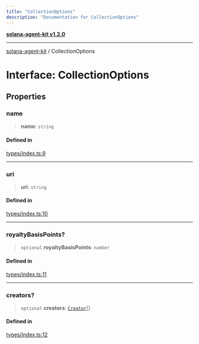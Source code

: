 ```yaml
---
title: "CollectionOptions"
description: "Documentation for CollectionOptions"
---
```


[**solana-agent-kit v1.2.0**](../README.md)

***

[solana-agent-kit](../README.md) / CollectionOptions

# Interface: CollectionOptions

## Properties

### name

> **name**: `string`

#### Defined in

[types/index.ts:9](https://github.com/thearyanag/solana-agent-kit/blob/c88d8d8c341dc6e1d1c45e94402cf4241851da80/src/types/index.ts#L9)

***

### uri

> **uri**: `string`

#### Defined in

[types/index.ts:10](https://github.com/thearyanag/solana-agent-kit/blob/c88d8d8c341dc6e1d1c45e94402cf4241851da80/src/types/index.ts#L10)

***

### royaltyBasisPoints?

> `optional` **royaltyBasisPoints**: `number`

#### Defined in

[types/index.ts:11](https://github.com/thearyanag/solana-agent-kit/blob/c88d8d8c341dc6e1d1c45e94402cf4241851da80/src/types/index.ts#L11)

***

### creators?

> `optional` **creators**: [`Creator`](Creator.md)[]

#### Defined in

[types/index.ts:12](https://github.com/thearyanag/solana-agent-kit/blob/c88d8d8c341dc6e1d1c45e94402cf4241851da80/src/types/index.ts#L12)
